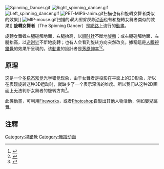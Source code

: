 [[File:Spinning_Dancer.gif|thumb]]
[[File:Right_spinning_dancer.gif|thumb]]
[[File:Left_spinning_dancer.gif|thumb]]
[[File:PET-MIPS-anim.gif|thumb]]扫描也有和旋轉女舞者类似的效果]]
[[Image:MIP-mouse.gif|thumb]]扫描的''最大密度投影''[[动画|动画]]也有和旋轉女舞者类似的效果]]
'''旋轉女舞者'''（The Spinning Dancer）是[[互联网|網路]]上流行的[[動畫|動畫]]。

旋轉女舞者左[[腿|腿]]碰觸地面，右腿抬高，以[[顺时针|顺时针]]不斷地[[旋转|旋轉]]；或右腿碰觸地面，左腿抬高，以[[逆時針方向|逆时针]]不斷地旋轉；也有人会看到旋转方向突然改变。據稱這是[[人類|人]][[眼|眼]][[視錯覺|視錯覺]]的效果所呈現的。该[[動畫|動畫]]的設計者是[[茅原伸幸|茅原伸幸]]<ref>{{Cite web|url=http://www.procreo.jp/labo.html|title=サムネイル一覧|accessdate=2018-06-13|publisher=ProcreoFlashDesign Laboratory|language=ja|archive-date=2021-03-09|archive-url=https://web.archive.org/web/20210309170911/http://procreo.jp/labo.html|dead-url=no}}</ref><ref>{{Cite news|url=http://well.blogs.nytimes.com/2008/04/28/the-truth-about-the-spinning-dancer/|title=The Truth About the Spinning Dancer|author=Tara Parker-Pope|date=2008-04-28|newspaper=The New York Times|accessdate=2018-06-13|language=en|archive-date=2021-03-09|archive-url=https://web.archive.org/web/20210309075042/https://well.blogs.nytimes.com/2008/04/28/the-truth-about-the-spinning-dancer/|dead-url=no}}</ref>。

==原理==
这是一个[[多穩態知覺|多稳态知觉]]光学错觉现象，由于女舞者是投影在平面上的2D形象，所以在表现旋转这种3D运动时，就缺少了一个表示深浅的维度。所以我们从这种2D画面上无法判断女舞者的旋转方向<ref>{{Cite web|url=http://www.psytopic.com/mag/post/each-person-dance-rotating.html|title=每个人的“舞蹈者旋转”|accessdate=2018-06-13|publisher=Psytopic|archiveurl=https://web.archive.org/web/20080120132547/http://www.psytopic.com/mag/post/each-person-dance-rotating.html|archivedate=2008年1月20日|deadurl=yes|df=}}</ref>。

此类動畫，可利用[[Adobe_Fireworks|Fireworks]]，或者[[Adobe_Photoshop|Photoshop]]自製出其他人物活動，例如嬰兒跳舞。

== 注釋 ==
{{Reflist}}

{{視錯覺}}
[[Category:視錯覺|Category:視錯覺]]
[[Category:舞蹈动画|Category:舞蹈动画]]